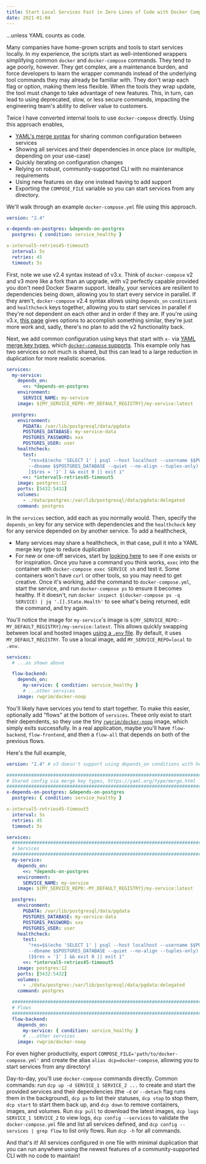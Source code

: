 ```yaml
---
title: Start Local Services Fast in Zero Lines of Code with Docker Compose
date: 2021-01-04
---
```


...unless YAML counts as code.

Many companies have home-grown scripts and tools to start services locally. In my experience, the scripts start as well-intentioned wrappers simplifying common `docker` and `docker-compose` commands. They tend to age poorly, however. They get complex, are a maintenance burden, and force developers to learn the wrapper commands instead of the underlying tool commands they may already be familiar with. They don't wrap each flag or option, making them less flexible. When the tools they wrap update, the tool must change to take advantage of new features. This, in turn, can lead to using deprecated, slow, or less secure commands, impacting the engineering team's ability to deliver value to customers.

Twice I have converted internal tools to use `docker-compose` directly. Using this approach enables,

- [YAML's merge syntax](https://yaml.org/type/merge.html) for sharing common configuration between services
- Showing all services and their dependencies in once place (or multiple, depending on your use-case)
- Quickly iterating on configuration changes
- Relying on robust, community-supported CLI with no maintenance requirements
- Using new features on day one instead having to add support
- Exporting the `COMPOSE_FILE` variable so you can start services from any directory.

We'll walk through an example `docker-compose.yml` file using this approach.

```yml
version: "2.4"

x-depends-on-postgres: &depends-on-postgres
  postgres: { condition: service_healthy }

x-interval5-retries45-timeout5
  interval: 5s
  retries: 45
  timeout: 5s
```

First, note we use v2.4 syntax instead of v3.x. Think of `docker-compose` v2 and v3 more like a fork than an upgrade, with v2 perfectly capable provided you don't need Docker Swarm support. Ideally, your services are resilient to dependencies being down, allowing you to start every service in parallel. If they aren't, `docker-compose` v2.4 syntax allows using `depends_on` `condition`s and `healthcheck` keys together, allowing you to start services in parallel if they're not dependent on each other and in order if they are. If you're using v3.x, [this page](https://docs.docker.com/compose/startup-order/) gives options to accomplish something similar, they're just more work and, sadly, there's no plan to add the v2 functionality back.

Next, we add common configuration using keys that start with `x-` via [YAML merge key types](https://yaml.org/type/merge.html), which [`docker-compose` supports](https://docs.docker.com/compose/compose-file/compose-file-v2/#extension-fields). This example only has two services so not much is shared, but this can lead to a large reduction in duplication for more realistic scenarios.

```yml
services:
  my-service:
    depends_on:
      <<: *depends-on-postgres
    environment:
      SERVICE_NAME: my-service
    image: ${MY_SERVICE_REPO:-MY_DEFAULT_REGISTRY}/my-service:latest

  postgres:
    environment:
      PGDATA: /var/lib/postgresql/data/pgdata
      POSTGRES_DATABASE: my-service-data
      POSTGRES_PASSWORD: xxx
      POSTGRES_USER: user
    healthcheck:
      test:
        "res=$$(echo 'SELECT 1' | psql --host localhost --username $$POSTGRES_USER
        --dbname $$POSTGRES_DATABASE --quiet --no-align --tuples-only) &&
        [$$res = '1' ] && exit 0 || exit 1"
      <<: *interval5-retries45-timeout5
    image: postgres:12
    ports: [5432:5432]
    volumes:
      - ./data/postgres:/var/lib/postgresql/data/pgdata:delegated
    command: postgres
```

In the `services` section, add each as you normally would. Then, specify the `depends_on` key for any service with dependencies and the `healthcheck` key for any service depended on by another service. To add a healthcheck,

- Many services may share a healthcheck, in that case, pull it into a YAML merge key type to reduce duplication
- For new or one-off services, start by [looking here](https://github.com/docker-library/healthcheck) to see if one exists or for inspiration. Once you have a command you think works, `exec` into the container with `docker-compose exec SERVICE sh` and test it. Some containers won't have `curl` or other tools, so you may need to get creative. Once it's working, add the command to `docker-compose.yml`, start the service, and run `docker-compose ps` to ensure it becomes healthy. If it doesn't, run `docker inspect $(docker-compose ps -q SERVICE) | jq '.[].State.Health'` to see what's being returned, edit the command, and try again.

You'll notice the image for `my-service`'s image is `${MY_SERVICE_REPO:-MY_DEFAULT_REGISTRY}/my-service:latest`. This allows quickly swapping between local and hosted images [using a `.env` file](https://docs.docker.com/compose/environment-variables/). By default, it uses `MY_DEFAULT_REGISTRY`. To use a local image, add `MY_SERVICE_REPO=local` to `.env`.

```yml
services:
  # ...as shown above

  flow-backend:
    depends_on:
      my-service: { condition: service_healthy }
      # ...other services
    image: rwgrim/docker-noop
```

You'll likely have services you tend to start together. To make this easier, optionally add "flows" at the bottom of `services`. These only exist to start their dependents, so they use the tiny [`rwgrim/docker-noop`](https://hub.docker.com/r/rwgrim/docker-noop) image, which simply exits successfully. In a real application, maybe you'll have `flow-backend`, `flow-frontend`, and then a `flow-all` that depends on both of the previous flows.

Here's the full example,

```yml
version: "2.4" # v3 doesn't support using depends_on conditions with healthcheck

#############################################################################
# Shared config via merge key types, https://yaml.org/type/merge.html
#############################################################################
x-depends-on-postgres: &depends-on-postgres
  postgres: { condition: service_healthy }

x-interval5-retries45-timeout5
  interval: 5s
  retries: 45
  timeout: 5s

services:
  #############################################################################
  # Services
  #############################################################################
  my-service:
    depends_on:
      <<: *depends-on-postgres
    environment:
      SERVICE_NAME: my-service
    image: ${MY_SERVICE_REPO:-MY_DEFAULT_REGISTRY}/my-service:latest

  postgres:
    environment:
      PGDATA: /var/lib/postgresql/data/pgdata
      POSTGRES_DATABASE: my-service-data
      POSTGRES_PASSWORD: xxx
      POSTGRES_USER: user
    healthcheck:
      test:
        "res=$$(echo 'SELECT 1' | psql --host localhost --username $$POSTGRES_USER
        --dbname $$POSTGRES_DATABASE --quiet --no-align --tuples-only) &&
        [$$res = '1' ] && exit 0 || exit 1"
      <<: *interval5-retries45-timeout5
    image: postgres:12
    ports: [5432:5432]
    volumes:
      - ./data/postgres:/var/lib/postgresql/data/pgdata:delegated
    command: postgres

  #############################################################################
  # Flows
  #############################################################################
  flow-backend:
    depends_on:
      my-service: { condition: service_healthy }
      # ...other services
    image: rwgrim/docker-noop
```

For even higher productivity, export `COMPOSE_FILE='path/to/docker-compose.yml'` and create the alias `alias dcp=docker-compose`, allowing you to start services from any directory!

Day-to-day, you'll use `docker-compose` commands directly. Common commands: run `dcp up -d SERVICE_1 SERVICE_2 ...` to create and start the provided services and their dependencies (the `-d` or `--detach` flag runs them in the background), `dcp ps` to list their statuses, `dcp stop` to stop them, `dcp start` to start them back up, and `dcp down` to remove containers, images, and volumes. Run `dcp pull` to download the latest images, `dcp logs SERVICE_1 SERVICE_2` to view logs, `dcp config --services` to validate the `docker-compose.yml` file and list all services defined, and `dcp config --services | grep flow` to list only flows. Run `dcp -h` for all commands.

And that's it! All services configured in one file with minimal duplication that you can run anywhere using the newest features of a community-supported CLI with no code to maintain!
